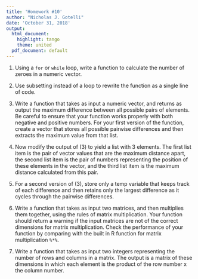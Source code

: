 ---
title: 'Homework #10'
author: "Nicholas J. Gotelli"
date: 'October 31, 2018'
output:
  html_document:
    highlight: tango
    theme: united
  pdf_document: default
---

1. Using a `for` or `while` loop, write a function to calculate the number of zeroes in a numeric vector.

2. Use subsetting instead of a loop to rewrite the function as a single line of code.

3. Write a function that takes as input a numeric vector, and returns as output the maximum difference between all possible pairs of elements. Be careful to ensure that your function works properly with both negative and positive numbers. For your first version of the function, create a vector that stores all possible pairwise differences and then extracts the maximum value from that list.

4. Now modify the output of (3) to yield a list with 3 elements. The first list item is the pair of vector values that are the maximum distance apart, the second list item is the pair of numbers representing the position of these elements in the vector, and the third list item is the maximum distance calculated from this pair.

4. For a second version of (3), store only a temp variable that keeps track of each difference and then retains only the largest difference as it cycles through the pairwise differences.

5. Write a function that takes as input two matrices, and then multiplies them together, using the rules of matrix multiplication. Your function should return a warning if the input matrices are not of the correct dimensions for matrix multiplication. Check the performance of your function by comparing with the built in R function for matrix multiplication `%*%`.

6. Write a function that takes as input two integers representing the number of rows and columns in a matrix. The output is a matrix of these dimensions in which each element is the product of the row number x the column number.
